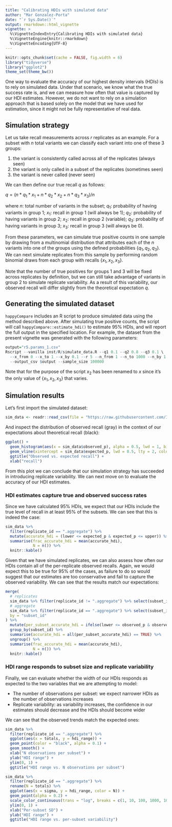 ```yaml
---
title: "Calibrating HDIs with simulated data"
author: "Mar Gonzalez-Porta"
date: "`r Sys.Date()`"
output: rmarkdown::html_vignette
vignette: >
  %\VignetteIndexEntry{Calibrating HDIs with simulated data}
  %\VignetteEngine{knitr::rmarkdown}
  %\VignetteEncoding{UTF-8}
---
```


```r
knitr::opts_chunk$set(cache = FALSE, fig.width = 6)
library("tidyverse")
library("ggplot2")
theme_set(theme_bw())
```

One way to evaluate the accuracy of our highest density intervals (HDIs) is to rely on simulated data. Under that scenario, we know what the true success rate is, and we can measure how often that value is captured by our HDI estimates. However, we do not want to rely on a simulation approach that is based solely on the model that we have used for estimation, since it might not be fully representative of real data. 

## Simulation strategy
Let us take recall measurements across $r$ replicates as an example. For a subset with $n$ total variants we can classify each variant into one of these 3 groups: 

1) the variant is consistently called across all of the replicates (always seen)
2) the variant is only called in a subset of the replicates (sometimes seen) 
3) the variant is never called (never seen)

We can then define our true recall $q$ as follows:

$q = (n*q_1*x_1 + n*q_2*x_2 + n*q_3*x_3) / n$

where $n$: total number of variants in the subset; 
$q_1$: probability of having variants in group 1;
$x_1$: recall in group 1 (will always be 1);
$q_2$: probability of having variants in group 2;
$x_2$: recall in group 2 (variable);
$q_3$: probability of having variants in group 3;
$x_3$: recall in group 3 (will always be 0).

From these parameters, we can simulate true positive counts in one sample by drawing from a multinomial distribution that attributes each of the $n$ variants into one of the groups using the defined probabilities $\{q_1, q_2, q_3\}$. We can next simulate replicates from this sample by performing random binomial draws from each group with recalls $\{x_1, x_2, x_3\}$. 

Note that the number of true positives for groups 1 and 3 will be fixed across replicates by definition, but we can still take advantage of variants in group 2 to simulate replicate variability. As a result of this variability, our observed recall will differ slightly from the theoretical expectation $q$.


## Generating the simulated dataset
`happyCompare` includes an R script to produce simulated data using the method described above. After simulating true positive counts, the script will call `happyCompare::estimate_hdi()` to estimate 95% HDIs, and will report the full output in the specified location. For example, the dataset from the present vignette was generated with the following parameters:

```r
output="r5.params_1.csv"
Rscript --vanilla inst/R/simulate_data.R --q1 0.1 --q2 0.8 --q3 0.1 \
  --x_from 0 --x_to 1 --x_by 0.1 --r 5 --n_from 1 --n_to 1000 --n_by 1 \
  --output_csv $output --sample_size 100000
```

Note that for the purpose of the script $x_2$ has been renamed to $x$ since it's the only value of $\{x_1, x_2, x_3\}$ that varies.


## Simulation results

Let's first import the simulated dataset:
```r
sim_data <- readr::read_csv(file = "https://raw.githubusercontent.com/Illumina/happyCompare/master/data-raw/simulations/r5.params_1.csv")
```

And inspect the distribution of observed recall (gray) in the context of our expectations about theoretical recall (black):
```r
ggplot() +
  geom_histogram(aes(x = sim_data$observed_p), alpha = 0.5, lwd = 1, bins = 1000) +
  geom_vline(xintercept = sim_data$expected_p, lwd = 0.5, lty = 2, color = "black") +
  ggtitle("Observed vs. expected recall") +
  xlab("recall")
```

From this plot we can conclude that our simulation strategy has succeeded in introducing replicate variability. We can next move on to evaluate the accuracy of our HDI estimates.

### HDI estimates capture true and observed success rates
Since we have calculated 95% HDIs, we expect that our HDIs include the true level of recall in at least 95% of the subsets. We can see that this is indeed the case:

```r
sim_data %>% 
  filter(replicate_id == ".aggregate") %>% 
  mutate(accurate_hdi = (lower <= expected_p & expected_p <= upper)) %>% 
  summarise(frac_accurate_hdi = mean(accurate_hdi),
            N = n()) %>% 
  knitr::kable()
```

Given that we have simulated replicates, we can also assess how often our HDIs contain all of the per-replicate observed recalls. Again, we would expect this to be true for 95% of the cases, as failure to do so would suggest that our estimates are too conservative and fail to capture the observed variability. We can see that the results match our expectations: 

```r
merge(
  # replicates
  sim_data %>% filter(replicate_id != ".aggregate") %>% select(subset_id, observed_p),
  # aggregate
  sim_data %>% filter(replicate_id == ".aggregate") %>% select(subset_id, lower, upper),
  by = "subset_id"
) %>% 
  mutate(per_subset_accurate_hdi = ifelse(lower <= observed_p & observed_p <= upper, TRUE, FALSE)) %>% 
  group_by(subset_id) %>% 
  summarise(accurate_hdi = all(per_subset_accurate_hdi) == TRUE) %>% 
  ungroup() %>% 
  summarise(frac_accurate_hdi = mean(accurate_hdi),
            N = n()) %>% 
  knitr::kable()
```

### HDI range responds to subset size and replicate variability

Finally, we can evaluate whether the width of our HDIs responds as expected to the two variables that we are attempting to model: 

- The number of observations per subset: we expect narrower HDIs as the number of observations increases
- Replicate variability: as variability increases, the confidence in our estimates should decrease and the HDIs should become wider

We can see that the observed trends match the expected ones:

```r
sim_data %>% 
  filter(replicate_id == ".aggregate") %>% 
  ggplot(aes(x = totals, y = hdi_range)) +
  geom_point(color = "black", alpha = 0.1) +
  geom_smooth() +
  xlab("N observations per subset") +
  ylab("HDI range") +
  ylim(0, 1) +
  ggtitle("HDI range vs. N observations per subset")
```

```r
sim_data %>% 
  filter(replicate_id == ".aggregate") %>% 
  rename(N = totals) %>% 
  ggplot(aes(x = sigma, y = hdi_range, color = N)) +
  geom_point(alpha = 0.2) +
  scale_color_continuous(trans = "log", breaks = c(1, 10, 100, 1000, 10000, 100000, 1000000)) +
  ylim(0, 1) +
  xlab("Per-subset SD") +
  ylab("HDI range") +
  ggtitle("HDI range vs. per-subset variability")
```

